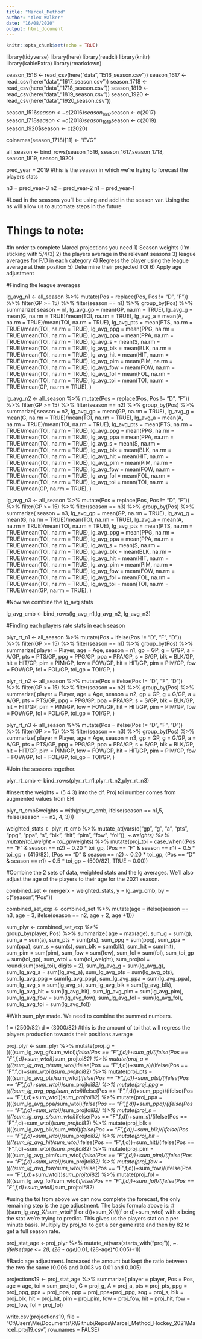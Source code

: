 ```yaml
---
title: "Marcel_Method"
author: "Alex Walker"
date: "16/08/2020"
output: html_document
---
```


```r
knitr::opts_chunk$set(echo = TRUE)
```

library(tidyverse) 
library(here) 
library(readxl) 
library(knitr)
library(kableExtra)
library(rmarkdown)

season_1516 <- read_csv(here("data","1516_season.csv"))
season_1617 <- read_csv(here("data","1617_season.csv"))
season_1718 <- read_csv(here("data","1718_season.csv"))
season_1819 <- read_csv(here("data","1819_season.csv"))
season_1920 <- read_csv(here("data","1920_season.csv"))


season_1516$season <- c(2016)
season_1617$season <- c(2017)
season_1718$season <- c(2018)
season_1819$season <- c(2019)
season_1920$season <- c(2020)

colnames(season_1718)[11] <- "EVG"

all_season <- bind_rows(season_1516, season_1617,season_1718, season_1819, season_1920)

pred_year = 2019 #this is the season in which we're trying to forecast the players stats

n3 = pred_year-3
n2 = pred_year-2
n1 = pred_year-1

#Load in the seasons you'll be using and add in the season var. Using the ns will allow us to automate steps in the future

# Things to note: 
#In order to complete Marcel projections you need 1) Season weights (I'm sticking with 5/4/3) 2) the players average in the relevant seasons 3) league averages for F/D in each category 4) Regress the player using the league average at their position 5) Determine their projected TOI 6) Apply age adjustment


#Finding the league averages            


lg_avg_n1 <- all_season %>%
          mutate(Pos = replace(Pos, Pos != "D", "F")) %>%
          filter(GP >= 15) %>%
          filter(season == n1) %>%
          group_by(Pos) %>%
          summarize(
          season = n1,
          lg_avg_gp = mean(GP, na.rm = TRUE),
        lg_avg_g = mean(G, na.rm = TRUE)/mean(TOI, na.rm = TRUE),
        lg_avg_a = mean(A, na.rm = TRUE)/mean(TOI, na.rm = TRUE),
        lg_avg_pts = mean(PTS, na.rm = TRUE)/mean(TOI, na.rm = TRUE),
        lg_avg_ppg = mean(PPG, na.rm = TRUE)/mean(TOI, na.rm = TRUE),
        lg_avg_ppa = mean(PPA, na.rm = TRUE)/mean(TOI, na.rm = TRUE),
        lg_avg_s = mean(S, na.rm = TRUE)/mean(TOI, na.rm = TRUE),
        lg_avg_blk = mean(BLK, na.rm = TRUE)/mean(TOI, na.rm = TRUE),
        lg_avg_hit = mean(HIT, na.rm = TRUE)/mean(TOI, na.rm = TRUE),
        lg_avg_pim = mean(PIM, na.rm = TRUE)/mean(TOI, na.rm = TRUE),
        lg_avg_fow = mean(FOW, na.rm = TRUE)/mean(TOI, na.rm = TRUE),
        lg_avg_fol = mean(FOL, na.rm = TRUE)/mean(TOI, na.rm = TRUE),
        lg_avg_toi = mean(TOI, na.rm = TRUE)/mean(GP, na.rm = TRUE),
         )


lg_avg_n2 <- all_season %>%
          mutate(Pos = replace(Pos, Pos != "D", "F")) %>%
           filter(GP >= 15) %>%
           filter(season == n2) %>%
          group_by(Pos) %>%
          summarize(
          season = n2,
        lg_avg_gp = mean(GP, na.rm = TRUE),
        lg_avg_g = mean(G, na.rm = TRUE)/mean(TOI, na.rm = TRUE),
        lg_avg_a = mean(A, na.rm = TRUE)/mean(TOI, na.rm = TRUE),
        lg_avg_pts = mean(PTS, na.rm = TRUE)/mean(TOI, na.rm = TRUE),
        lg_avg_ppg = mean(PPG, na.rm = TRUE)/mean(TOI, na.rm = TRUE),
        lg_avg_ppa = mean(PPA, na.rm = TRUE)/mean(TOI, na.rm = TRUE),
        lg_avg_s = mean(S, na.rm = TRUE)/mean(TOI, na.rm = TRUE),
        lg_avg_blk = mean(BLK, na.rm = TRUE)/mean(TOI, na.rm = TRUE),
        lg_avg_hit = mean(HIT, na.rm = TRUE)/mean(TOI, na.rm = TRUE),
        lg_avg_pim = mean(PIM, na.rm = TRUE)/mean(TOI, na.rm = TRUE),
        lg_avg_fow = mean(FOW, na.rm = TRUE)/mean(TOI, na.rm = TRUE),
        lg_avg_fol = mean(FOL, na.rm = TRUE)/mean(TOI, na.rm = TRUE),
        lg_avg_toi = mean(TOI, na.rm = TRUE)/mean(GP, na.rm = TRUE),
          )


lg_avg_n3 <- all_season %>%
          mutate(Pos = replace(Pos, Pos != "D", "F")) %>%
           filter(GP >= 15) %>%
           filter(season == n3) %>%
          group_by(Pos) %>%
          summarize(
          season = n3, 
          lg_avg_gp = mean(GP, na.rm = TRUE),
        lg_avg_g = mean(G, na.rm = TRUE)/mean(TOI, na.rm = TRUE),
        lg_avg_a = mean(A, na.rm = TRUE)/mean(TOI, na.rm = TRUE),
        lg_avg_pts = mean(PTS, na.rm = TRUE)/mean(TOI, na.rm = TRUE),
        lg_avg_ppg = mean(PPG, na.rm = TRUE)/mean(TOI, na.rm = TRUE),
        lg_avg_ppa = mean(PPA, na.rm = TRUE)/mean(TOI, na.rm = TRUE),
        lg_avg_s = mean(S, na.rm = TRUE)/mean(TOI, na.rm = TRUE),
        lg_avg_blk = mean(BLK, na.rm = TRUE)/mean(TOI, na.rm = TRUE),
        lg_avg_hit = mean(HIT, na.rm = TRUE)/mean(TOI, na.rm = TRUE),
        lg_avg_pim = mean(PIM, na.rm = TRUE)/mean(TOI, na.rm = TRUE),
        lg_avg_fow = mean(FOW, na.rm = TRUE)/mean(TOI, na.rm = TRUE),
        lg_avg_fol = mean(FOL, na.rm = TRUE)/mean(TOI, na.rm = TRUE),
        lg_avg_toi = mean(TOI, na.rm = TRUE)/mean(GP, na.rm = TRUE),
          )

#Now we combine the lg_avg stats 

lg_avg_cmb <- bind_rows(lg_avg_n1,lg_avg_n2, lg_avg_n3)

#Finding each players rate stats in each season

plyr_rt_n1 <- all_season %>%
            mutate(Pos = ifelse(Pos != "D", "F", "D")) %>%
             filter(GP >= 15) %>%
              filter(season == n1) %>%
          group_by(Pos) %>%
          summarize(
          player = Player,
          age = Age, 
          season = n1,
          gp = GP, 
          g = G/GP, 
          a = A/GP,
          pts = PTS/GP,
          ppg = PPG/GP,
          ppa = PPA/GP,
          s = S/GP,
          blk = BLK/GP,
          hit = HIT/GP,
          pim = PIM/GP,
          fow = FOW/GP,
          hit = HIT/GP,
          pim = PIM/GP,
          fow = FOW/GP,
          fol = FOL/GP,
          toi_gp = TOI/GP,
          )

plyr_rt_n2 <- all_season %>%
            mutate(Pos = ifelse(Pos != "D", "F", "D")) %>%
             filter(GP >= 15) %>%
              filter(season == n2) %>%
          group_by(Pos) %>%
          summarize(
          player = Player,
          age = Age, 
          season = n2,
          gp = GP, 
          g = G/GP, 
          a = A/GP,
          pts = PTS/GP,
          ppg = PPG/GP,
          ppa = PPA/GP,
          s = S/GP,
          blk = BLK/GP,
          hit = HIT/GP,
          pim = PIM/GP,
          fow = FOW/GP,
          hit = HIT/GP,
          pim = PIM/GP,
          fow = FOW/GP,
          fol = FOL/GP,
          toi_gp = TOI/GP,
          )

plyr_rt_n3 <- all_season %>%
            mutate(Pos = ifelse(Pos != "D", "F", "D")) %>%
             filter(GP >= 15) %>%
              filter(season == n3) %>%
          group_by(Pos) %>%
          summarize(
          player = Player,
          age = Age, 
          season = n3,
          gp = GP, 
          g = G/GP, 
          a = A/GP,
          pts = PTS/GP,
          ppg = PPG/GP,
          ppa = PPA/GP,
          s = S/GP,
          blk = BLK/GP,
          hit = HIT/GP,
          pim = PIM/GP,
          fow = FOW/GP,
          hit = HIT/GP,
          pim = PIM/GP,
          fow = FOW/GP,
          fol = FOL/GP,
          toi_gp = TOI/GP,
          )

#Join the seasons together.                             

plyr_rt_cmb <- bind_rows(plyr_rt_n1,plyr_rt_n2,plyr_rt_n3)

#insert the weights = (5 4 3) into the df. Proj toi number comes from augmented values from EH

plyr_rt_cmb$weights = with(plyr_rt_cmb, ifelse(season == n1,5, ifelse(season == n2, 4, 3)))

weighted_stats <- plyr_rt_cmb %>%
                mutate_at(vars(c("gp", "g", "a", "pts", "ppg", "ppa", "s", "blk", "hit", "pim", "fow", "fol")), ~.*weights) %>%
                 mutate(toi_weight = toi_gp*weights) %>%
                 mutate(proj_toi = case_when((Pos == "F" & season == n2) ~ 0.20 * toi_gp,
                                    (Pos == "F" & season == n1) ~ 0.5 * toi_gp + (416/82),
                                    (Pos == "D" & season == n2) ~ 0.20 * toi_gp,
                                    (Pos == "D" & season == n1) ~ 0.5 * toi_gp + (500/82),
                                    TRUE ~ 0.00))
                
#Combine the 2 sets of data, weighted stats and the lg averages. We'll also adjust the age of the players to their age for the 2021 season.

combined_set <- merge(x = weighted_stats, y = lg_avg_cmb, by = c("season","Pos"))

combined_set_exp <- combined_set %>%
                        mutate(age = ifelse(season == n3, age + 3, ifelse(season == n2, age + 2, age +1))) 


sum_plyr <- combined_set_exp %>%             
                group_by(player, Pos) %>%
                summarize(
                  age = max(age),
                  sum_g = sum(g),
                  sum_a = sum(a),
                  sum_pts = sum(pts),
                  sum_ppg = sum(ppg),
                  sum_ppa = sum(ppa),
                  sum_s = sum(s),
                  sum_blk = sum(blk),
                  sum_hit = sum(hit),       
                  sum_pim = sum(pim),
                  sum_fow = sum(fow),
                  sum_fol = sum(fol),
                  sum_toi_gp = sum(toi_gp),
                  sum_wtoi = sum(toi_weight),
                  sum_projtoi = round(sum(proj_toi), digits = 2),
                  sum_lg_avg_g = sum(lg_avg_g),
                  sum_lg_avg_a = sum(lg_avg_a),
                  sum_lg_avg_pts = sum(lg_avg_pts),
                  sum_lg_avg_ppg = sum(lg_avg_ppg),
                  sum_lg_avg_ppa = sum(lg_avg_ppa),
                  sum_lg_avg_s = sum(lg_avg_s),
                  sum_lg_avg_blk = sum(lg_avg_blk),
                  sum_lg_avg_hit = sum(lg_avg_hit),
                  sum_lg_avg_pim = sum(lg_avg_pim),
                  sum_lg_avg_fow = sum(lg_avg_fow),
                  sum_lg_avg_fol = sum(lg_avg_fol),
                  sum_lg_avg_toi = sum(lg_avg_fol)) 
                  

#With sum_plyr made. We need to combine the summed numbers. 

f = (2500/82) 
d = (3000/82) #this is the amount of toi that will regress the players production towards their positions average

proj_plyr <- sum_plyr %>% mutate(proj_g = ((((sum_lg_avg_g/sum_wtoi)*ifelse(Pos == "F",f,d))+sum_g)/(ifelse(Pos == "F",f,d)+sum_wtoi))*sum_projtoi*82) %>%
                      mutate(proj_a = ((((sum_lg_avg_a/sum_wtoi)*ifelse(Pos == "F",f,d))+sum_a)/(ifelse(Pos == "F",f,d)+sum_wtoi))*sum_projtoi*82) %>%
                      mutate(proj_pts = ((((sum_lg_avg_pts/sum_wtoi)*ifelse(Pos == "F",f,d))+sum_pts)/(ifelse(Pos == "F",f,d)+sum_wtoi))*sum_projtoi*82) %>%
                      mutate(proj_ppg = ((((sum_lg_avg_ppg/sum_wtoi)*ifelse(Pos == "F",f,d))+sum_ppg)/(ifelse(Pos == "F",f,d)+sum_wtoi))*sum_projtoi*82) %>%
                      mutate(proj_ppa = ((((sum_lg_avg_ppa/sum_wtoi)*ifelse(Pos == "F",f,d))+sum_ppa)/(ifelse(Pos == "F",f,d)+sum_wtoi))*sum_projtoi*82) %>%
                      mutate(proj_s = ((((sum_lg_avg_s/sum_wtoi)*ifelse(Pos == "F",f,d))+sum_s)/(ifelse(Pos == "F",f,d)+sum_wtoi))*sum_projtoi*82) %>%
                      mutate(proj_blk = ((((sum_lg_avg_blk/sum_wtoi)*ifelse(Pos == "F",f,d))+sum_blk)/(ifelse(Pos == "F",f,d)+sum_wtoi))*sum_projtoi*82) %>%
                      mutate(proj_hit = ((((sum_lg_avg_hit/sum_wtoi)*ifelse(Pos == "F",f,d))+sum_hit)/(ifelse(Pos == "F",f,d)+sum_wtoi))*sum_projtoi*82) %>%
                      mutate(proj_pim = ((((sum_lg_avg_pim/sum_wtoi)*ifelse(Pos == "F",f,d))+sum_pim)/(ifelse(Pos == "F",f,d)+sum_wtoi))*sum_projtoi*82) %>%
                      mutate(proj_fow = ((((sum_lg_avg_fow/sum_wtoi)*ifelse(Pos == "F",f,d))+sum_fow)/(ifelse(Pos == "F",f,d)+sum_wtoi))*sum_projtoi*82) %>%
                      mutate(proj_fol = ((((sum_lg_avg_fol/sum_wtoi)*ifelse(Pos == "F",f,d))+sum_fol)/(ifelse(Pos == "F",f,d)+sum_wtoi))*sum_projtoi*82)
                
#using the toi from above we can now complete the forecast, the only remaining step is the age adjustment. The basic formula above is: 
#((sum_lg_avg_X/sum_wtoi*(f or d))+sum_X)/((f or d)+sum_wtoi) with x being the stat we're trying to predict. This gives us the players stat on a per minute basis. Multiply by proj_toi to get a per game rate and then by 82 to get a full season rate.

proj_stat_age <-proj_plyr %>% mutate_at(vars(starts_with("proj")), ~.*(ifelse(age <= 28, (28 - age)*0.01, (28-age)*0.005)+1))

#Basic age adjustment. Increased the amount but kept the ratio between the two the same (0.006 and 0.003 vs 0.01 and 0.005)

projections19 <- proj_stat_age %>% summarize(
        player = player,
        Pos = Pos,
        age = age,
          toi = sum_projtoi,
          G = proj_g,
          A = proj_a,
          pts = proj_pts,
          ppg = proj_ppg,
          ppa = proj_ppa,
          ppp = proj_ppa+proj_ppg,
          sog = proj_s,
          blk = proj_blk,
          hit = proj_hit,
          pim = proj_pim,
          fow = proj_fow,
          hit = proj_hit,
          fow = proj_fow,
          fol = proj_fol)
          
write.csv(projections19, file = "C:\\Users\\Me\\Documents\\R\\Github\\Repos\\Marcel_Method_Hockey_2021\\Marcel_proj19.csv", row.names = FALSE)


